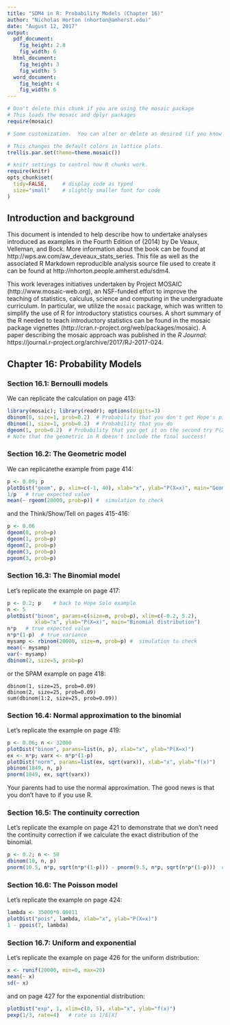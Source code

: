 ```yaml
---
title: "SDM4 in R: Probability Models (Chapter 16)"
author: "Nicholas Horton (nhorton@amherst.edu)"
date: "August 12, 2017"
output: 
  pdf_document:
    fig_height: 2.8
    fig_width: 6
  html_document:
    fig_height: 3
    fig_width: 5
  word_document:
    fig_height: 4
    fig_width: 6
---
```



```r
# Don't delete this chunk if you are using the mosaic package
# This loads the mosaic and dplyr packages
require(mosaic)
```

```r
# Some customization.  You can alter or delete as desired (if you know what you are doing).

# This changes the default colors in lattice plots.
trellis.par.set(theme=theme.mosaic())  

# knitr settings to control how R chunks work.
require(knitr)
opts_chunk$set(
  tidy=FALSE,     # display code as typed
  size="small"    # slightly smaller font for code
)
```

## Introduction and background 

This document is intended to help describe how to undertake analyses introduced 
as examples in the Fourth Edition of \emph{Stats: Data and Models} (2014) by De Veaux, Velleman, and Bock.
More information about the book can be found at http://wps.aw.com/aw_deveaux_stats_series.  This
file as well as the associated R Markdown reproducible analysis source file used to create it can be found at http://nhorton.people.amherst.edu/sdm4.

This work leverages initiatives undertaken by Project MOSAIC (http://www.mosaic-web.org), an NSF-funded effort to improve the teaching of statistics, calculus, science and computing in the undergraduate curriculum. In particular, we utilize the `mosaic` package, which was written to simplify the use of R for introductory statistics courses. A short summary of the R needed to teach introductory statistics can be found in the mosaic package vignettes (http://cran.r-project.org/web/packages/mosaic).
A paper describing the mosaic approach was published in the *R Journal*: https://journal.r-project.org/archive/2017/RJ-2017-024.

## Chapter 16: Probability Models

### Section 16.1: Bernoulli models

We can replicate the calculation on page 413:

```r
library(mosaic); library(readr); options(digits=3)
dbinom(0, size=1, prob=0.2)  # Probability that you don't get Hope's picture
dbinom(1, size=1, prob=0.2)  # Probability that you do
dgeom(1, prob=0.2)  # Probability that you get it on the second try P(X=1)
# Note that the geometric in R doesn't include the final success!
```

### Section 16.2: The Geometric model

We can replicatethe example from page 414:

```r
p <- 0.09; p
plotDist("geom", p, xlim=c(-1, 40), xlab="x", ylab="P(X=x)", main="Geometric distribution")
1/p   # true expected value
mean(~ rgeom(20000, prob=p)) #  simulation to check
```

and the Think/Show/Tell on pages 415-416:

```r
p <- 0.06
dgeom(0, prob=p)
dgeom(1, prob=p)
dgeom(2, prob=p)
dgeom(3, prob=p)
pgeom(3, prob=p)
```

### Section 16.3: The Binomial model

Let's replicate the example on page 417:

```r
p <- 0.2; p    # back to Hope Solo example
n <- 5
plotDist("binom", params=c(size=n, prob=p), xlim=c(-0.2, 5.2), 
         xlab="x", ylab="P(X=x)", main="Binomial distribution")
n*p   # true expected value
n*p*(1-p)  # true variance
mysamp <- rbinom(20000, size=n, prob=p) #  simulation to check
mean(~ mysamp)
var(~ mysamp)
dbinom(2, size=5, prob=p)
```

or the SPAM example on page 418:
```
dbinom(1, size=25, prob=0.09)
dbinom(2, size=25, prob=0.09)
sum(dbinom(1:2, size=25, prob=0.09))
```

### Section 16.4: Normal approximation to the binomial

Let's replicate the example on page 419:

```r
p <- 0.06; n <- 32000
plotDist("binom", params=list(n, p), xlab="x", ylab="P(X=x)")
ex <- n*p; varx <- n*p*(1-p)
plotDist("norm", params=list(ex, sqrt(varx)), xlab="x", ylab="f(x)")
pbinom(1849, n, p)
pnorm(1849, ex, sqrt(varx))
```

Your parents had to use the normal approximation.  The good news is that you don't have to if you use R.

### Section 16.5: The continuity correction

Let's replicate the example on page 421 to demonstrate that we don't need the continuity correction if we calculate the exact distribution of the binomial.

```r
p <- 0.2; n <- 50
dbinom(10, n, p)
pnorm(10.5, n*p, sqrt(n*p*(1-p))) - pnorm(9.5, n*p, sqrt(n*p*(1-p)))  # continuity correction
```

### Section 16.6: The Poisson model

Let's replicate the example on page 424:

```r
lambda <- 35000*0.00011
plotDist("pois", lambda, xlab="x", ylab="P(X=x)")
1 - ppois(7, lambda)
```

### Section 16.7: Uniform and exponential

Let's replicate the example on page 426 for the uniform distribution:

```r
x <- runif(20000, min=0, max=20)
mean(~ x)
sd(~ x)
```

and on page 427 for the exponential distribution:
```r
plotDist("exp", 1, xlim=c(0, 5), xlab="x", ylab="f(x)")
pexp(1/3, rate=4)   # rate is 1/E[X]
```
